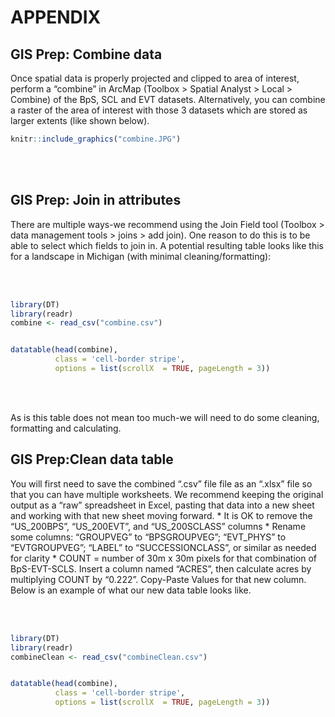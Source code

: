 # APPENDIX {#gisPrep}

## GIS Prep: Combine data

Once spatial data is properly projected and clipped to area of interest, perform a "combine" in ArcMap (Toolbox > Spatial Analyst > Local > Combine) of the BpS, SCL and EVT datasets.  Alternatively, you can combine a raster of the area of interest with those 3 datasets which are stored as larger extents (like shown below).


```r
knitr::include_graphics("combine.JPG")

```

<br>
<br>

## GIS Prep: Join in attributes

There are multiple ways-we recommend using the Join Field tool (Toolbox > data management tools > joins > add join).  One reason to do this is to be able to select which fields to join in.  A potential resulting table looks like this for a landscape in Michigan (with minimal cleaning/formatting):

<br>
<br>

```r
library(DT)
library(readr)
combine <- read_csv("combine.csv")


datatable(head(combine), 
          class = 'cell-border stripe',
          options = list(scrollX  = TRUE, pageLength = 3))
```

<br>
<br>

As is this table does not mean too much-we will need to do some cleaning, formatting and calculating.

## GIS Prep:Clean data table

You will first need to save the combined ".csv" file file as an ".xlsx" file so that you can have multiple worksheets.  We recommend keeping the original output as a "raw" spreadsheet in Excel, pasting that data into a new sheet and working with that new sheet moving forward.
    * It is OK to remove the "US_200BPS", "US_200EVT", and "US_200SCLASS" columns
    * Rename some columns: "GROUPVEG" to "BPSGROUPVEG"; "EVT_PHYS" to "EVTGROUPVEG"; "LABEL" to "SUCCESSIONCLASS", or similar as needed for clarity
    * COUNT = number of 30m x 30m pixels for that combination of BpS-EVT-SCLS.  Insert a column named "ACRES", then calculate acres by multiplying COUNT by "0.222".  Copy-Paste Values for that new column. Below is an example of what our new data table looks like.
    
<br>
<br>

```r
library(DT)
library(readr)
combineClean <- read_csv("combineClean.csv")


datatable(head(combine), 
          class = 'cell-border stripe',
          options = list(scrollX  = TRUE, pageLength = 3))
```

<br>
<br>

